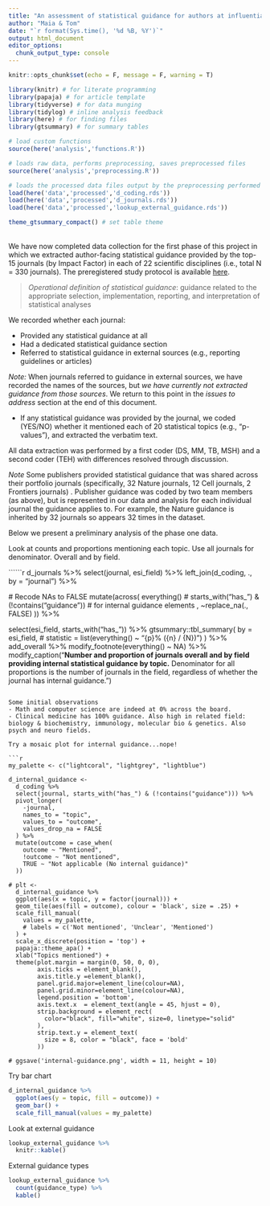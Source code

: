 ```yaml
---
title: "An assessment of statistical guidance for authors at influential academic journals across scientific disciplines: Preliminary analysis"
author: "Maia & Tom"
date: "`r format(Sys.time(), '%d %B, %Y')`"
output: html_document
editor_options: 
  chunk_output_type: console
---
```


```r
knitr::opts_chunk$set(echo = F, message = F, warning = T)
```

```r
library(knitr) # for literate programming
library(papaja) # for article template
library(tidyverse) # for data munging
library(tidylog) # inline analysis feedback
library(here) # for finding files
library(gtsummary) # for summary tables
```

```r
# load custom functions
source(here('analysis','functions.R'))
```

```r
# loads raw data, performs preprocessing, saves preprocessed files
source(here('analysis','preprocessing.R'))
```

```r
# loads the processed data files output by the preprocessing performed above
load(here('data','processed','d_coding.rds'))
load(here('data','processed','d_journals.rds'))
load(here('data','processed','lookup_external_guidance.rds'))
```

```r
theme_gtsummary_compact() # set table theme
```

<br>
We have now completed data collection for the first phase of this project in which we extracted author-facing statistical guidance provided by the top-15 journals (by Impact Factor) in each of 22 scientific disciplines (i.e., total N = 330 journals). The preregistered study protocol is available [here](https://osf.io/cz9g3/). 

> *Operational definition of statistical guidance*: guidance related to the appropriate selection, implementation, reporting, and interpretation of statistical analyses

We recorded whether each journal:

* Provided any statistical guidance at all
* Had a dedicated statistical guidance section
* Referred to statistical guidance in external sources (e.g., reporting guidelines or articles)

*Note:* When journals referred to guidance in external sources, we have recorded the names of the sources, but *we have currently not extracted guidance from those sources*. We return to this point in the *issues to address* section at the end of this document.

* If any statistical guidance was provided by the journal, we coded (YES/NO) whether it mentioned each of 20 statistical topics (e.g., "p-values"), and extracted the verbatim text.

All data extraction was performed by a first coder (DS, MM, TB, MSH) and a second coder (TEH) with differences resolved through discussion.

*Note* Some publishers provided statistical guidance that was shared across their portfolio journals (specifically, 32 Nature journals, 12 Cell journals, 2 Frontiers journals) . Publisher guidance was coded by two team members (as above), but is represented in our data and analysis for each individual journal the guidance applies to. For example, the Nature guidance is inherited by 32 journals so appears 32 times in the dataset.

Below we present a preliminary analysis of the phase one data.


Look at counts and proportions mentioning each topic. Use all journals for denominator. Overall and by field.

``````r
d_journals %>% 
  select(journal, esi_field) %>% 
  left_join(d_coding, ., by = "journal") %>% 
  
  # Recode NAs to FALSE
  mutate(across(
    everything()
    # starts_with("has_") & (!contains("guidance")) # for internal guidance elements
    , ~replace_na(., FALSE) )) %>% 
  
  select(esi_field, starts_with("has_")) %>% 
  gtsummary::tbl_summary(
    by = esi_field,
      # statistic = list(everything() ~ "{p}% ({n} / {N})")
  ) %>%
  add_overall %>% 
  modify_footnote(everything() ~ NA) %>% 
  modify_caption("**Number and proportion of journals overall and by field providing internal statistical guidance by topic.** Denominator for all proportions is the number of journals in the field, regardless of whether the journal has internal guidance.")
```

Some initial observations
- Math and computer science are indeed at 0% across the board.
- Clinical medicine has 100% guidance. Also high in related field: biology & biochemistry, immunology, molecular bio & genetics. Also psych and neuro fields.

Try a mosaic plot for internal guidance...nope!

```r
my_palette <- c("lightcoral", "lightgrey", "lightblue")

d_internal_guidance <-
  d_coding %>% 
  select(journal, starts_with("has_") & (!contains("guidance"))) %>% 
  pivot_longer(
    -journal,
    names_to = "topic",
    values_to = "outcome",
    values_drop_na = FALSE
  ) %>% 
  mutate(outcome = case_when(
    outcome ~ "Mentioned",
    !outcome ~ "Not mentioned",
    TRUE ~ "Not applicable (No internal guidance)"
  ))

# plt <- 
  d_internal_guidance %>%
  ggplot(aes(x = topic, y = factor(journal))) +
  geom_tile(aes(fill = outcome), colour = 'black', size = .25) +
  scale_fill_manual(
    values = my_palette,
    # labels = c('Not mentioned', 'Unclear', 'Mentioned')
  ) +
  scale_x_discrete(position = 'top') +
  papaja::theme_apa() +
  xlab("Topics mentioned") +
  theme(plot.margin = margin(0, 50, 0, 0),
        axis.ticks = element_blank(),
        axis.title.y =element_blank(),
        panel.grid.major=element_line(colour=NA), 
        panel.grid.minor=element_line(colour=NA),
        legend.position = 'bottom',
        axis.text.x  = element_text(angle = 45, hjust = 0),
        strip.background = element_rect(
          color="black", fill="white", size=0, linetype="solid"
        ),
        strip.text.y = element_text(
          size = 8, color = "black", face = 'bold'
        ))

# ggsave('internal-guidance.png', width = 11, height = 10)
```

Try bar chart

```r
d_internal_guidance %>% 
  ggplot(aes(y = topic, fill = outcome)) +
  geom_bar() +
  scale_fill_manual(values = my_palette)
```

Look at external guidance

```r
lookup_external_guidance %>% 
  knitr::kable()
```

External guidance types

```r
lookup_external_guidance %>% 
  count(guidance_type) %>% 
  kable()
```